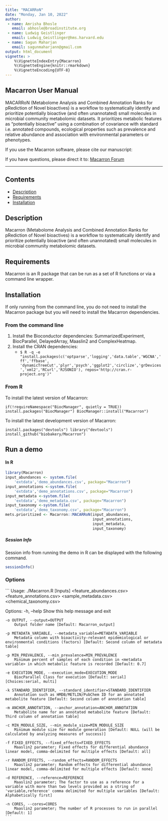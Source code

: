 ```yaml
---
title: "MACARRoN"
date: "Monday, Jan 10, 2022"
author:
 - name: Amrisha Bhosle
   email: abhosle@broadinstitute.org
 - name: Ludwig Geistlinger
   email: Ludwig_Geistlinger@hms.harvard.edu
 - name: Sagun Maharjan
   email: sagunmaharjann@gmail.com
output: html_document
vignette: >
    %\VignetteIndexEntry{Macarron}
    %\VignetteEngine{knitr::rmarkdown}
    %\VignetteEncoding{UTF-8}
---
```


## Macarron User Manual ##  
  
MACARRoN (Metabolome Analysis and Combined Annotation Ranks for pRediction
  of Novel bioactives) is a workflow to systematically identify and prioritize
  potentially bioactive (and often unannotated) small molecules in microbial 
  community metabolomic datasets. It prioritizes metabolic features as 
  "potentially bioactive" using a combination of covariance with standard
  i.e. annotated compounds, ecological properties such as prevalence and 
  relative abundance and association with environmental parameters or phenotypes.

If you use the Macarron software, please cite our manuscript: 

If you have questions, please direct it to:
[Macarron Forum](https://forum.biobakery.org/c/microbial-community-profiling/Macarron)

---
   
## Contents ##
* [Description](#description)
* [Requirements](#requirements)
* [Installation](#installation)


## Description ## 

Macarron (Metabolome Analysis and Combined Annotation Ranks for pRediction of Novel bioactives)
  is a workflow to systematically identify and prioritize potentially bioactive (and often unannotated)
  small molecules in microbial community metabolomic datasets.

## Requirements ## 

Macarron is an R package that can be run as a set of R functions or via a command line wrapper.


## Installation ##

If only running from the command line, you do not need to install the Macarron package but you will 
need to install the Macarron dependencies.

### From the command line ###
1. Install the Bioconductor dependencies: SummarizedExperiment, BiocParallel, DelayedArray, Maaslin2 
and ComplexHeatmap.
2. Install the CRAN dependencies:
    * ``$ R -q -e "install.packages(c('optparse','logging','data.table','WGCNA','ff','ffbase',
    'dynamicTreeCut','plyr','psych','ggplot2','circlize','grDevices','xml2','RCurl','RJSONIO'), repos='http://cran.r-project.org')"``

### From R ###

To install the latest version of Macarron:

``
if(!requireNamespace("BiocManager", quietly = TRUE))
    install.packages("BiocManager")
BiocManager::install("Macarron")
``

To install the latest development version of Macarron:

``
install.packages("devtools")
library("devtools")
install_github("biobakery/Macarron")
``

## Run a demo ##

#### In R ####

```r
library(Macarron)
input_abundances <- system.file(
    'extdata','demo_abundances.csv', package="Macarron")
input_annotations <-system.file(
    'extdata','demo_annotations.csv', package="Macarron")
input_metadata <-system.file(
    'extdata','demo_metadata.csv', package="Macarron")
input_taxonomy <-system.file(
    'extdata','demo_taxonomy.csv', package="Macarron")
mets.prioritized <- Macarron::MACARRoN(input_abundances, 
                                       input_annotations, 
                                       input_metadata, 
                                       input_taxonomy)
```


##### Session Info #####

Session info from running the demo in R can be displayed with the following command.

```r
sessionInfo()
```

### Options
```
Usage: ./Macarron.R [Inputs]
 <feature_abundances.csv>
 <feature_annotations.csv>
 <sample_metadata.csv>
 <chemical_taxonomy.csv> 


Options:
    -h, --help
        Show this help message and exit

    -o OUTPUT, --output=OUTPUT
        Output folder name [Default: Macarron_output]

    -p METADATA_VARIABLE, --metadata_variable=METADATA_VARIABLE
        Metadata column with bioactivity-relevant epidemiological or environmental conditions (factors) [Default: Second column of metadata table]

    -p MIN_PREVALENCE, --min_prevalence=MIN_PREVALENCE
        Minimum percent of samples of each condition in <metadata variable> in which metabolic feature is recorded [Default: 0.7]

    -e EXECUTION_MODE, --execution_mode=EXECUTION_MODE
        BiocParallel Class for execution [Default: serial] [Choices:serial, multi]

    -k STANDARD_IDENTIFIER, --standard_identifier=STANDARD_IDENTIFIER
        Annotation such as HMDB/METLIN/PubChem ID for an annotated metabolite feature [Default: Second column of annotation table]

    -m ANCHOR_ANNOTATION, --anchor_annotation=ANCHOR_ANNOTATION
        Metabolite name for an annotated metabolite feature [Default: Third column of annotation table]

    -c MIN_MODULE_SIZE, --min_module_size=MIN_MODULE_SIZE
        Minimum module size for module generation [Default: NULL (will be calculated by analyzing measures of success)]

    -f FIXED_EFFECTS, --fixed_effects=FIXED_EFFECTS
        Maaslin2 parameter; Fixed effects for differential abundance linear model, comma-delimited for multiple effects [Default: all]

    -r RANDOM_EFFECTS, --random_effects=RANDOM_EFFECTS
        Maaslin2 parameter; Random effects for differential abundance linear model, comma-delimited for multiple effects [Default: none]

    -d REFERENCE, --reference=REFERENCE
        Maaslin2 parameter; The factor to use as a reference for a variable with more than two levels provided as a string of 'variable,reference' comma delimited for multiple variables [Default: Alphabetically first]

    -n CORES, --cores=CORES
        Maaslin2 parameter; The number of R processes to run in parallel [Default: 1]
    ```
